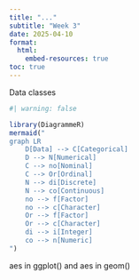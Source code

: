 ```yaml
---
title: "..."
subtitle: "Week 3"
date: 2025-04-10
format: 
  html:
    embed-resources: true
toc: true
---
```


Data classes

```r
#| warning: false

library(DiagrammeR)
mermaid("
graph LR
    D[Data] --> C[Categorical]
    D --> N[Numerical]
    C --> no[Nominal]
    C --> Or[Ordinal]
    N --> di[Discrete]
    N --> co[Continuous]
    no --> f[Factor]
    no --> c[Character]
    Or --> f[Factor]
    Or --> c[Character]
    di --> i[Integer]
    co --> n[Numeric]
")
```

aes in ggplot() and aes in geom()